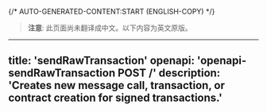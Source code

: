{/* AUTO-GENERATED-CONTENT:START (ENGLISH-COPY) */}
> **注意**: 此页面尚未翻译成中文。以下内容为英文原版。

---
title: 'sendRawTransaction'
openapi: 'openapi-sendRawTransaction POST /'
description: 'Creates new message call, transaction, or contract creation for signed transactions.'
---